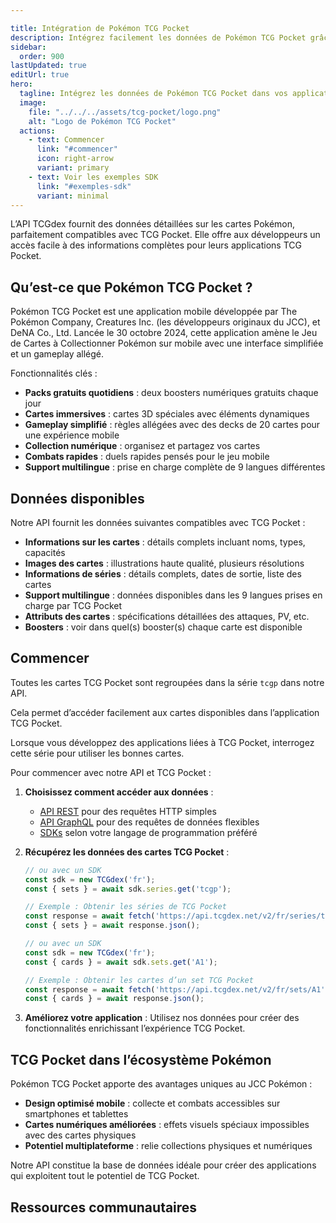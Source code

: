 ```yaml
---

title: Intégration de Pokémon TCG Pocket
description: Intégrez facilement les données de Pokémon TCG Pocket grâce à l'API multilingue de TCGdex. Accédez à des informations détaillées sur les cartes, images, données de séries et boosters pour enrichir vos applications.
sidebar:
  order: 900
lastUpdated: true
editUrl: true
hero:
  tagline: Intégrez les données de Pokémon TCG Pocket dans vos applications en toute simplicité
  image:
    file: "../../../assets/tcg-pocket/logo.png"
    alt: "Logo de Pokémon TCG Pocket"
  actions:
    - text: Commencer
      link: "#commencer"
      icon: right-arrow
      variant: primary
    - text: Voir les exemples SDK
      link: "#exemples-sdk"
      variant: minimal
---
```



L’API TCGdex fournit des données détaillées sur les cartes Pokémon, parfaitement compatibles avec TCG Pocket. Elle offre aux développeurs un accès facile à des informations complètes pour leurs applications TCG Pocket.

## Qu’est-ce que Pokémon TCG Pocket ?

Pokémon TCG Pocket est une application mobile développée par The Pokémon Company, Creatures Inc. (les développeurs originaux du JCC), et DeNA Co., Ltd. Lancée le 30 octobre 2024, cette application amène le Jeu de Cartes à Collectionner Pokémon sur mobile avec une interface simplifiée et un gameplay allégé.

Fonctionnalités clés :

- **Packs gratuits quotidiens** : deux boosters numériques gratuits chaque jour
- **Cartes immersives** : cartes 3D spéciales avec éléments dynamiques
- **Gameplay simplifié** : règles allégées avec des decks de 20 cartes pour une expérience mobile
- **Collection numérique** : organisez et partagez vos cartes
- **Combats rapides** : duels rapides pensés pour le jeu mobile
- **Support multilingue** : prise en charge complète de 9 langues différentes

## Données disponibles

Notre API fournit les données suivantes compatibles avec TCG Pocket :

- **Informations sur les cartes** : détails complets incluant noms, types, capacités
- **Images des cartes** : illustrations haute qualité, plusieurs résolutions
- **Informations de séries** : détails complets, dates de sortie, liste des cartes
- **Support multilingue** : données disponibles dans les 9 langues prises en charge par TCG Pocket
- **Attributs des cartes** : spécifications détaillées des attaques, PV, etc.
- **Boosters** : voir dans quel(s) booster(s) chaque carte est disponible

## Commencer

Toutes les cartes TCG Pocket sont regroupées dans la série `tcgp` dans notre API.

Cela permet d’accéder facilement aux cartes disponibles dans l’application TCG Pocket.

Lorsque vous développez des applications liées à TCG Pocket, interrogez cette série pour utiliser les bonnes cartes.

Pour commencer avec notre API et TCG Pocket :

1. **Choisissez comment accéder aux données** :
   - [API REST](/rest) pour des requêtes HTTP simples
   - [API GraphQL](/graphql) pour des requêtes de données flexibles
   - [SDKs](/sdks) selon votre langage de programmation préféré

2. **Récupérez les données des cartes TCG Pocket** :
   ```javascript
   // ou avec un SDK
   const sdk = new TCGdex('fr');
   const { sets } = await sdk.series.get('tcgp');

   // Exemple : Obtenir les séries de TCG Pocket
   const response = await fetch('https://api.tcgdex.net/v2/fr/series/tcgp');
   const { sets } = await response.json();
   ```

   ```javascript
   // ou avec un SDK
   const sdk = new TCGdex('fr');
   const { cards } = await sdk.sets.get('A1');

   // Exemple : Obtenir les cartes d’un set TCG Pocket
   const response = await fetch('https://api.tcgdex.net/v2/fr/sets/A1');
   const { cards } = await response.json();
   ```

3. **Améliorez votre application** :
   Utilisez nos données pour créer des fonctionnalités enrichissant l’expérience TCG Pocket.

## TCG Pocket dans l’écosystème Pokémon

Pokémon TCG Pocket apporte des avantages uniques au JCC Pokémon :

- **Design optimisé mobile** : collecte et combats accessibles sur smartphones et tablettes
- **Cartes numériques améliorées** : effets visuels spéciaux impossibles avec des cartes physiques
- **Potentiel multiplateforme** : relie collections physiques et numériques

Notre API constitue la base de données idéale pour créer des applications qui exploitent tout le potentiel de TCG Pocket.

## Ressources communautaires

<CardGrid>
  <LinkCard
    href="/sdks"
    title="SDKs"
    description="Utilisez nos SDKs officiels pour une intégration simplifiée"
  />
  <LinkCard
    href="https://tcgdex.dev/discord"
    title="Rejoignez notre Discord"
    description="Obtenez de l’aide de la communauté pour votre intégration PTCG Pocket"
  />
  <LinkCard
    href="/rest/filtering-sorting-pagination"
    title="Filtrage avancé"
    description="Apprenez à filtrer les résultats API selon vos besoins sur PTCG Pocket"
  />
</CardGrid>
